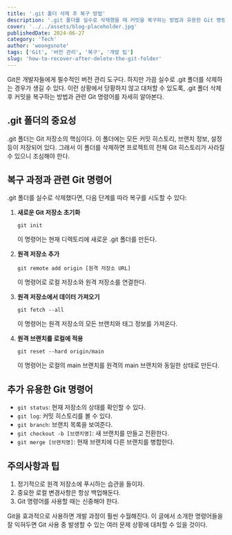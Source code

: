 ```yaml
---
title: '.git 폴더 삭제 후 복구 방법'
description: '.git 폴더를 실수로 삭제했을 때 커밋을 복구하는 방법과 유용한 Git 명령어에 대해 알아보기'
cover: '../../assets/blog-placeholder.jpg'
publishedDate: 2024-06-27
category: 'Tech'
author: 'woongsnote'
tags: ['Git', '버전 관리', '복구', '개발 팁']
slug: 'how-to-recover-after-delete-the-git-folder'
---
```


Git은 개발자들에게 필수적인 버전 관리 도구다. 하지만 가끔 실수로 .git 폴더를 삭제하는 경우가 생길 수 있다. 이런 상황에서 당황하지 않고 대처할 수 있도록, .git 폴더 삭제 후 커밋을 복구하는 방법과 관련 Git 명령어를 자세히 알아본다.

## .git 폴더의 중요성

.git 폴더는 Git 저장소의 핵심이다. 이 폴더에는 모든 커밋 히스토리, 브랜치 정보, 설정 등이 저장되어 있다. 그래서 이 폴더를 삭제하면 프로젝트의 전체 Git 히스토리가 사라질 수 있으니 조심해야 한다.

## 복구 과정과 관련 Git 명령어

.git 폴더를 실수로 삭제했다면, 다음 단계를 따라 복구를 시도할 수 있다:

1. **새로운 Git 저장소 초기화**

   ```
   git init
   ```

   이 명령어는 현재 디렉토리에 새로운 .git 폴더를 만든다.

2. **원격 저장소 추가**

   ```
   git remote add origin [원격 저장소 URL]
   ```

   이 명령어로 로컬 저장소와 원격 저장소를 연결한다.

3. **원격 저장소에서 데이터 가져오기**

   ```
   git fetch --all
   ```

   이 명령어는 원격 저장소의 모든 브랜치와 태그 정보를 가져온다.

4. **원격 브랜치를 로컬에 적용**
   ```
   git reset --hard origin/main
   ```
   이 명령어는 로컬의 main 브랜치를 원격의 main 브랜치와 동일한 상태로 만든다.

## 추가 유용한 Git 명령어

- `git status`: 현재 저장소의 상태를 확인할 수 있다.
- `git log`: 커밋 히스토리를 볼 수 있다.
- `git branch`: 브랜치 목록을 보여준다.
- `git checkout -b [브랜치명]`: 새 브랜치를 만들고 전환한다.
- `git merge [브랜치명]`: 현재 브랜치에 다른 브랜치를 병합한다.

## 주의사항과 팁

1. 정기적으로 원격 저장소에 푸시하는 습관을 들이자.
2. 중요한 로컬 변경사항은 항상 백업해둔다.
3. Git 명령어를 사용할 때는 신중해야 한다.

Git을 효과적으로 사용하면 개발 과정이 훨씬 수월해진다. 이 글에서 소개한 명령어들을 잘 익혀두면 Git 사용 중 발생할 수 있는 여러 문제 상황에 대처할 수 있을 것이다.
